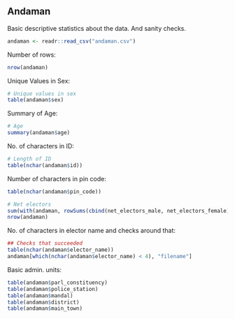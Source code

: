 ## Andaman

Basic descriptive statistics about the data. And sanity checks.

```r
andaman <- readr::read_csv("andaman.csv")
```

Number of rows:

```r
nrow(andaman)
```

Unique Values in Sex:

```r
# Unique values in sex
table(andaman$sex)
```

Summary of Age:

```r
# Age
summary(andaman$age)
```

No. of characters in ID:
```r
# Length of ID
table(nchar(andaman$id))
```

Number of characters in pin code:

```r
table(nchar(andaman$pin_code))
```

```r
# Net electors
sum(with(andaman, rowSums(cbind(net_electors_male, net_electors_female), na.rm = T) == net_electors_total), na.rm = T)
nrow(andaman)
```

No. of characters in elector name and checks around that:
```r
## Checks that succeeded
table(nchar(andaman$elector_name))
andaman[which(nchar(andaman$elector_name) < 4), "filename"]
```

Basic admin. units:
```r
table(andaman$parl_constituency)
table(andaman$police_station)
table(andaman$mandal)
table(andaman$district)
table(andaman$main_town)
```
